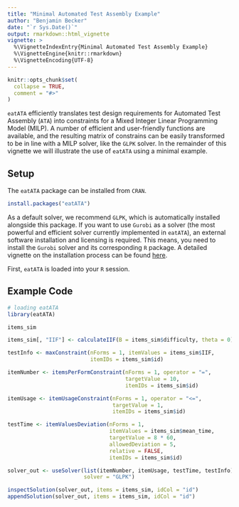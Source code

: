 ---
title: "Minimal Automated Test Assembly Example"
author: "Benjamin Becker"
date: "`r Sys.Date()`"
output: rmarkdown::html_vignette
vignette: >
  %\VignetteIndexEntry{Minimal Automated Test Assembly Example}
  %\VignetteEngine{knitr::rmarkdown}
  %\VignetteEncoding{UTF-8}
---

```{r, include = FALSE}
knitr::opts_chunk$set(
  collapse = TRUE,
  comment = "#>"
)
```

`eatATA` efficiently translates test design requirements for Automated Test Assembly (`ATA`) into constraints for a Mixed Integer Linear Programming Model (MILP). A number of efficient and user-friendly functions are available, and the resulting matrix of constrains can be easily transformed to be in line with a MILP solver, like the `GLPK` solver. In the remainder of this vignette we will illustrate the use of `eatATA` using a minimal example.

## Setup
The `eatATA` package can be installed from `CRAN`.  

```{r installation, eval = FALSE}
install.packages("eatATA")
```

As a default solver, we recommend `GLPK`, which is automatically installed alongside this package. If you want to use `Gurobi` as a solver (the most powerful and efficient solver currently implemented in `eatATA`), an external software installation and licensing is required. This means, you need to install the `Gurobi` solver and its corresponding `R` package. A detailed vignette on the installation process can be found [here](https://CRAN.R-project.org/package=prioritizr/vignettes/gurobi_installation.html). 

First, `eatATA` is loaded into your `R` session.

## Example Code
```{r library, message = FALSE}
# loading eatATA
library(eatATA)

items_sim

items_sim[, "IIF"] <- calculateIIF(B = items_sim$difficulty, theta = 0)

testInfo <- maxConstraint(nForms = 1, itemValues = items_sim$IIF,
                          itemIDs = items_sim$id)

itemNumber <- itemsPerFormConstraint(nForms = 1, operator = "=", 
                                     targetValue = 10, 
                                     itemIDs = items_sim$id)

itemUsage <- itemUsageConstraint(nForms = 1, operator = "<=", 
                                 targetValue = 1, 
                                 itemIDs = items_sim$id)

testTime <- itemValuesDeviation(nForms = 1, 
                                itemValues = items_sim$mean_time,
                                targetValue = 8 * 60, 
                                allowedDeviation = 5,
                                relative = FALSE, 
                                itemIDs = items_sim$id)

solver_out <- useSolver(list(itemNumber, itemUsage, testTime, testInfo),
                        solver = "GLPK")

inspectSolution(solver_out, items = items_sim, idCol = "id")
appendSolution(solver_out, items = items_sim, idCol = "id")

```


